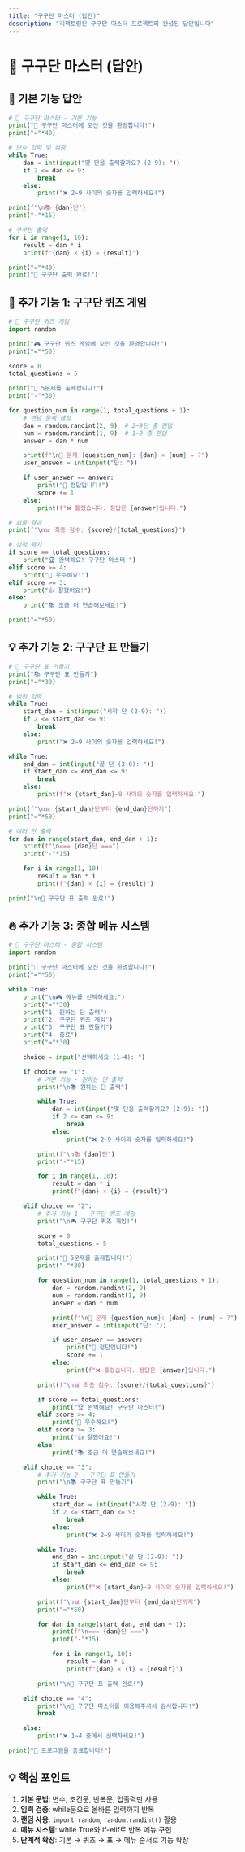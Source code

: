 ```yaml
---
title: "구구단 마스터 (답안)"
description: "리팩토링된 구구단 마스터 프로젝트의 완성된 답안입니다"
---
```


# 🔢 구구단 마스터 (답안)

## 🚀 기본 기능 답안

```python
# 🔢 구구단 마스터 - 기본 기능
print("🔢 구구단 마스터에 오신 것을 환영합니다!")
print("="*40)

# 단수 입력 및 검증
while True:
    dan = int(input("몇 단을 출력할까요? (2-9): "))
    if 2 <= dan <= 9:
        break
    else:
        print("❌ 2~9 사이의 숫자를 입력하세요!")

print(f"\n📚 {dan}단")
print("-"*15)

# 구구단 출력
for i in range(1, 10):
    result = dan * i
    print(f"{dan} × {i} = {result}")

print("="*40)
print("🎉 구구단 출력 완료!")
```

## 🎨 추가 기능 1: 구구단 퀴즈 게임

```python
# 🔢 구구단 퀴즈 게임
import random

print("🎮 구구단 퀴즈 게임에 오신 것을 환영합니다!")
print("="*50)

score = 0
total_questions = 5

print("📝 5문제를 출제합니다!")
print("-"*30)

for question_num in range(1, total_questions + 1):
    # 랜덤 문제 생성
    dan = random.randint(2, 9)  # 2~9단 중 랜덤
    num = random.randint(1, 9)  # 1~9 중 랜덤
    answer = dan * num

    print(f"\n📝 문제 {question_num}: {dan} × {num} = ?")
    user_answer = int(input("답: "))

    if user_answer == answer:
        print("🎉 정답입니다!")
        score += 1
    else:
        print(f"❌ 틀렸습니다. 정답은 {answer}입니다.")

# 최종 결과
print(f"\n📊 최종 점수: {score}/{total_questions}")

# 성적 평가
if score == total_questions:
    print("🏆 완벽해요! 구구단 마스터!")
elif score >= 4:
    print("🌟 우수해요!")
elif score >= 3:
    print("👍 잘했어요!")
else:
    print("📚 조금 더 연습해보세요!")

print("="*50)
```

## 💡 추가 기능 2: 구구단 표 만들기

```python
# 🔢 구구단 표 만들기
print("📚 구구단 표 만들기")
print("="*30)

# 범위 입력
while True:
    start_dan = int(input("시작 단 (2-9): "))
    if 2 <= start_dan <= 9:
        break
    else:
        print("❌ 2~9 사이의 숫자를 입력하세요!")

while True:
    end_dan = int(input("끝 단 (2-9): "))
    if start_dan <= end_dan <= 9:
        break
    else:
        print(f"❌ {start_dan}~9 사이의 숫자를 입력하세요!")

print(f"\n📊 {start_dan}단부터 {end_dan}단까지")
print("="*50)

# 여러 단 출력
for dan in range(start_dan, end_dan + 1):
    print(f"\n=== {dan}단 ===")
    print("-"*15)

    for i in range(1, 10):
        result = dan * i
        print(f"{dan} × {i} = {result}")

print("\n🎉 구구단 표 출력 완료!")
```

## 🔥 추가 기능 3: 종합 메뉴 시스템

```python
# 🔢 구구단 마스터 - 종합 시스템
import random

print("🔢 구구단 마스터에 오신 것을 환영합니다!")
print("="*50)

while True:
    print("\n🎮 메뉴를 선택하세요:")
    print("="*30)
    print("1. 원하는 단 출력")
    print("2. 구구단 퀴즈 게임")
    print("3. 구구단 표 만들기")
    print("4. 종료")
    print("="*30)

    choice = input("선택하세요 (1-4): ")

    if choice == "1":
        # 기본 기능 - 원하는 단 출력
        print("\n📚 원하는 단 출력")

        while True:
            dan = int(input("몇 단을 출력할까요? (2-9): "))
            if 2 <= dan <= 9:
                break
            else:
                print("❌ 2~9 사이의 숫자를 입력하세요!")

        print(f"\n📚 {dan}단")
        print("-"*15)

        for i in range(1, 10):
            result = dan * i
            print(f"{dan} × {i} = {result}")

    elif choice == "2":
        # 추가 기능 1 - 구구단 퀴즈 게임
        print("\n🎮 구구단 퀴즈 게임!")

        score = 0
        total_questions = 5

        print("📝 5문제를 출제합니다!")
        print("-"*30)

        for question_num in range(1, total_questions + 1):
            dan = random.randint(2, 9)
            num = random.randint(1, 9)
            answer = dan * num

            print(f"\n📝 문제 {question_num}: {dan} × {num} = ?")
            user_answer = int(input("답: "))

            if user_answer == answer:
                print("🎉 정답입니다!")
                score += 1
            else:
                print(f"❌ 틀렸습니다. 정답은 {answer}입니다.")

        print(f"\n📊 최종 점수: {score}/{total_questions}")

        if score == total_questions:
            print("🏆 완벽해요! 구구단 마스터!")
        elif score >= 4:
            print("🌟 우수해요!")
        elif score >= 3:
            print("👍 잘했어요!")
        else:
            print("📚 조금 더 연습해보세요!")

    elif choice == "3":
        # 추가 기능 2 - 구구단 표 만들기
        print("\n📚 구구단 표 만들기")

        while True:
            start_dan = int(input("시작 단 (2-9): "))
            if 2 <= start_dan <= 9:
                break
            else:
                print("❌ 2~9 사이의 숫자를 입력하세요!")

        while True:
            end_dan = int(input("끝 단 (2-9): "))
            if start_dan <= end_dan <= 9:
                break
            else:
                print(f"❌ {start_dan}~9 사이의 숫자를 입력하세요!")

        print(f"\n📊 {start_dan}단부터 {end_dan}단까지")
        print("="*50)

        for dan in range(start_dan, end_dan + 1):
            print(f"\n=== {dan}단 ===")
            print("-"*15)

            for i in range(1, 10):
                result = dan * i
                print(f"{dan} × {i} = {result}")

        print("\n🎉 구구단 표 출력 완료!")

    elif choice == "4":
        print("\n👋 구구단 마스터를 이용해주셔서 감사합니다!")
        break

    else:
        print("❌ 1~4 중에서 선택하세요!")

print("🎉 프로그램을 종료합니다!")
```

## 💡 핵심 포인트

1. **기본 문법**: 변수, 조건문, 반복문, 입출력만 사용
2. **입력 검증**: while문으로 올바른 입력까지 반복
3. **랜덤 사용**: `import random`, `random.randint()` 활용
4. **메뉴 시스템**: while True와 if-elif로 반복 메뉴 구현
5. **단계적 확장**: 기본 → 퀴즈 → 표 → 메뉴 순서로 기능 확장
